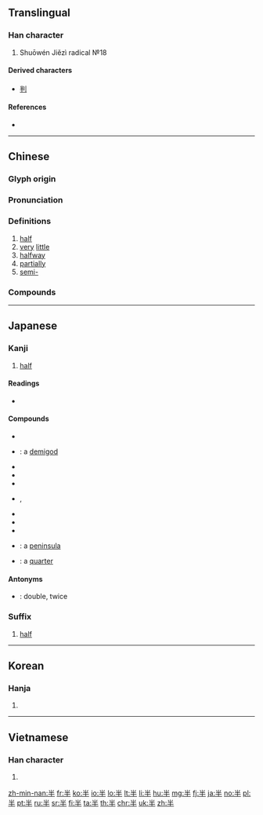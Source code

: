 {{character info/new}}
==Translingual==
{{stroke order|type=bw}}

===Han character===
{{Han char|rn=24|rad=十|as=03|sn=5|four=90500|canj=FQ|ids=⿻⿱丷二丨}}
# Shuōwén Jiězì radical №18

====Derived characters====
* [[判]]

====References====
* {{Han ref|kx=0156.070|dkj=02707|dj=0354.060|hdz=10046.010|uh=534A|ud=21322|bh=A562|bd=42338}}

----

==Chinese==
{{zh-forms}}

===Glyph origin===
{{Han etym}}

===Pronunciation===
{{zh-pron
|m=bàn
|c=bun3
|h=pfs=pan
|md=buáng
|mn=pòaⁿ/poàn
|mn_note=pòaⁿ - vernacular; poàn - literary
|mn-t=buan3
|w=2poe
|ma=y
|mc=y
|oc=y
|cat=n
}}

===Definitions===
{{zh-hanzi}}

# [[half]]
# [[very]] [[little]]
# [[halfway]]
# [[partially]]
# [[semi-]]

===Compounds===
{{zh-der|半衰期:half life|半音階:chromatic scale|半島:peninsula|半唐番:"half Chinese" person|一半|一名半職|一大半|一字半句|一官半職|一差半錯|一年半載|一時半刻|一時半霎|一班半點|一男半女|一知半解|一絲半氣|一絲半粟|一絲半絲|一言半句|一言半字|一言半語|一言半辭|一階半級|一階半職|一鱗半爪|一鱗半甲|三更半夜|上半|上半晌|下半夜|下半天|下半年|下半旗|下半晌|下半月|下半輩子|不成半器|中南半島|九龍半島|事倍功半|事半功倍|二半破子|二尺半|伊豆半島|兩句半|八兩半斤|利弊參半|前半晌|劉半農|力倍功半|功過參半|北半球|半三不四|半上落下|半世|半中腰|半些兒|半亞|半人半鬼|半仙|半仙戲|半低元音|半信不信|半信半疑|半個|半個人|半偏|半價|半價倍息|半元音|半分|半刻|半刻工夫|半包兒|半半拉拉|半半羅羅|半合元音|半合兒|半吊子|半吐半吞|半吐半露|半吞半吐|半圓|半圓規|半坡遺址|半垓|半塗而罷|半壁|半壁江山|半壁河山|半夏|半夜|半夜三更|半大不小|半大小子|半天|半子|半官方|半導體|半屏山|半山腰|半工半讀|半師之分|半弓|半影|半徑|半恰|半憨子|半成品|半截|半截入土|半截塔|半截漢子|半截門兒|半扎|半抄兒|半抖音|半折|半拆|半指|半掐|半推半就|半掩半開|半數|半斤八兩|半新|半新不舊|半日|半日片刻|半早|半明半暗|半星|半晌|半會|半月|半月刊|半月瓣|半朝鑾駕|半歇|半死|半死不活|半死半活|半母音|半流體|半灌木|半熟茶|半球|半球體|半瓶醋|半生|半生不熟|半生半熟|半痴不顛|半瘋兒|半癱兒|半百|半睡半醒|半票|半禮|半空|半空中|半空裡|半窄|半箭之功|半籃腳|半籌|半籌不納|半籌莫展|半米兒|半粒|半紀|半絲麻線|半綹|半老徐娘|半自動|半舊|半舌音|半舍|半菽|半菽不飽|半落不合|半薪|半彪子|半製品|半規|半規管|半語子|半豹|半路|半路出家|半蹲|半身|半身不遂|半輩子|半透明|半透明體|半途|半途而廢|半途自畫|半道兒|半邊|半邊天|半邊家庭|半邊蓮|半酣|半醉|半金屬|半鑑|半門子|半閉元音|半開元音|半開化|半開半掩|半開眼|半開門|半間不界|半零不落|半霎|半霎俄延|半青半黃|半面|半面之交|半面之舊|半音|半餉|半高元音|半鹹水湖|半點|半齒音|南半球|印度半島|參半|另一半|各半|土埋半截|多半|多半日|夜半|夜半三更|大半|大半天|大半年|大半拉|大半生|大半輩子|太半|套半車|好半天|寸絲半粟|對半|小半|居其大半|山東半島|巴丹半島|平半|強半|後半世|後半夜|後半天|後半晌|徐娘半老|得失相半|思過半|恆春半島|慢半拍|憂喜參半|打了半跪|折半|搜索半徑|晚半天兒|暴風半徑|更深半夜|月半|朝鮮半島|東半球|核半徑|毀譽參半|水半球|泰半|涼了半截|深更半夜|減半|片鱗半爪|疑信參半|矮了半截|破壞半徑|紙半張|老半天|西半球|西奈半島|赭衣半道|軟半|過半|過半數|遼東半島|降半旗|陸半球|雷州半島|頭半天|馬來半島|黑更半夜}}

{{zh-cat|Beginning}}

----

==Japanese==

===Kanji===
{{ja-kanji|grade=2|rs=十03}}

# [[half]]

====Readings====
* {{ja-readings
|goon=[[はん]] (han)
|kanon=[[はん]] (han)
|kun=[[なかば]] (nakaba), [[なかばする]] (nakabasuru)}}

====Compounds====
{{der-top}}
{{top2}}
* {{ja-r|半妖|はんよう}}
* {{ja-r|半神|はんしん}}: a [[demigod]]
* {{ja-r|折半|せっぱん}}
* {{ja-r|半時間|はんじかん}}
* {{ja-r|半数|はんすう}}
{{mid2}}
* {{ja-r|半月|はんげつ}}, {{ja-r|半月|はんつき}}
* {{ja-r|半年|はんとし}}
* {{ja-r|半田|はんだ}}
* {{ja-r|半分|はんぶん}}
* {{ja-r|半島|はんとう}}: a [[peninsula]]
* {{ja-r|四半|しはん}}: a [[quarter]]
{{bottom}}
{{der-bottom}}

====Antonyms====
* {{ja-r|倍|ばい}}: double, twice

{{attention|ja|does not currently belong to a proper part of speech --05:39, 13 May 2016 (UTC)}}

===Suffix===
{{ja-pos|はん|suffix}}

# [[half]]

----

==Korean==

===Hanja===
{{ko-hanja|hangeul=반|mr=pan|y=pan}}

# {{defn|lang=ko|sort=十03}}

----

==Vietnamese==

===Han character===
{{vi-hantu|[[bán]], [[bướng]], [[ban]], [[bận]], [[bớn]]|rs=十03}}

# {{defn|lang=vi|sort=十03}}

[[zh-min-nan:半]]
[[fr:半]]
[[ko:半]]
[[io:半]]
[[lo:半]]
[[lt:半]]
[[li:半]]
[[hu:半]]
[[mg:半]]
[[fj:半]]
[[ja:半]]
[[no:半]]
[[pl:半]]
[[pt:半]]
[[ru:半]]
[[sr:半]]
[[fi:半]]
[[ta:半]]
[[th:半]]
[[chr:半]]
[[uk:半]]
[[zh:半]]